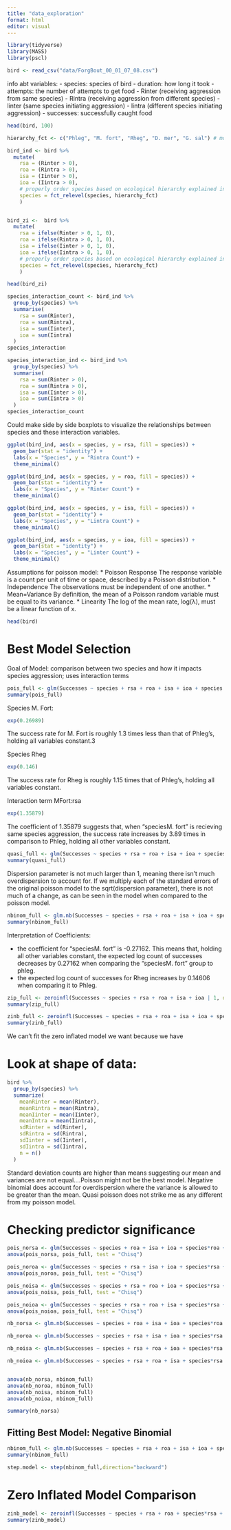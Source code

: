 ```yaml
---
title: "data_exploration"
format: html
editor: visual
---
```


```r
library(tidyverse)
library(MASS)
library(pscl)
```

```r
bird <- read_csv("data/ForgBout_00_01_07_08.csv")
```

info abt variables: 
- species: species of bird
- duration: how long it took
- attempts: the number of attempts to get food
- Rinter (receiving aggression from same species)
- Rintra (receiving aggression from different species)
- linter (same species initiating aggression)
- lintra (different species initiating aggression)
- successes: successfully caught food

```r
head(bird, 100)
```

```r
hierarchy_fct <- c("Phleg", "M. fort", "Rheg", "D. mer", "G. sal") # most dominant to least dominant

bird_ind <- bird %>%
  mutate(
    rsa = (Rinter > 0),
    roa = (Rintra > 0),
    isa = (Iinter > 0),
    ioa = (Iintra > 0),
    # properly order species based on ecological hierarchy explained in paper
    species = fct_relevel(species, hierarchy_fct)
    ) 


bird_zi <-  bird %>%
  mutate(
    rsa = ifelse(Rinter > 0, 1, 0),
    roa = ifelse(Rintra > 0, 1, 0),
    isa = ifelse(Iinter > 0, 1, 0),
    ioa = ifelse(Iintra > 0, 1, 0),
    # properly order species based on ecological hierarchy explained in paper
    species = fct_relevel(species, hierarchy_fct)
    ) 

head(bird_zi)
```


```r
species_interaction_count <- bird_ind %>%
  group_by(species) %>%
  summarise(
    rsa = sum(Rinter),
    roa = sum(Rintra),
    isa = sum(Iinter),
    ioa = sum(Iintra)
  )
species_interaction
```
```r
species_interaction_ind <- bird_ind %>%
  group_by(species) %>%
  summarise(
    rsa = sum(Rinter > 0),
    roa = sum(Rintra > 0),
    isa = sum(Iinter > 0),
    ioa = sum(Iintra > 0)
  )
species_interaction_count
```

Could make side by side boxplots to visualize the relationships between species and these interaction variables. 

```r
ggplot(bird_ind, aes(x = species, y = rsa, fill = species)) +
  geom_bar(stat = "identity") +
  labs(x = "Species", y = "Rintra Count") +
  theme_minimal()

ggplot(bird_ind, aes(x = species, y = roa, fill = species)) +
  geom_bar(stat = "identity") +
  labs(x = "Species", y = "Rinter Count") +
  theme_minimal()

ggplot(bird_ind, aes(x = species, y = isa, fill = species)) +
  geom_bar(stat = "identity") +
  labs(x = "Species", y = "Lintra Count") +
  theme_minimal()

ggplot(bird_ind, aes(x = species, y = ioa, fill = species)) +
  geom_bar(stat = "identity") +
  labs(x = "Species", y = "Linter Count") +
  theme_minimal()
```


Assumptions for poisson model:
* Poisson Response The response variable is a count per unit of time or space, described by a Poisson distribution.
* Independence The observations must be independent of one another.
* Mean=Variance By definition, the mean of a Poisson random variable must be equal to its variance.
* Linearity The log of the mean rate, log(λ), must be a linear function of x.

```r
head(bird)
```

# Best Model Selection

Goal of Model: comparison between two species and how it impacts species aggression; uses interaction terms

```r
pois_full <- glm(Successes ~ species + rsa + roa + isa + ioa + species:rsa + species:roa + species:isa + species:ioa, family = "poisson", data = bird_ind)
summary(pois_full)
```
Species M. Fort:
```r
exp(0.26989)
```
The success rate for M. Fort is roughly 1.3 times less than that of Phleg's, holding all variables constant.3

Species Rheg
```r
exp(0.146)
```
The success rate for Rheg is roughly 1.15 times that of Phleg's, holding all variables constant. 

Interaction term MFort:rsa
```r
exp(1.35879)
```

The coefficient of 1.35879 suggests that, when "speciesM. fort" is recieving same species aggression, the success rate increases by 3.89 times in comparison to Phleg, holding all other variables constant.



```r
quasi_full <- glm(Successes ~ species + rsa + roa + isa + ioa + species*rsa + species*roa + species*isa + species*ioa, family = "quasipoisson", data = bird_ind)
summary(quasi_full)
```

Dispersion parameter is not much larger than 1, meaning there isn't much overdispersion to account for. If we multiply each of the standard errors of the original poisson model to the sqrt(dispersion parameter), there is not much of a change, as can be seen in the model when compared to the poisson model. 


```r
nbinom_full <- glm.nb(Successes ~ species + rsa + roa + isa + ioa + species*rsa + species*roa + species*isa + species*ioa, data = bird_ind)
summary(nbinom_full)
```

Interpretation of Coefficients:

- the coefficient for "speciesM. fort" is -0.27162. This means that, holding all other variables constant, the expected log count of successes decreases by 0.27162 when comparing the "speciesM. fort" group to phleg.
- the expected log count of successes for Rheg increases by 0.14606 when comparing it to Phleg.


```r
zip_full <- zeroinfl(Successes ~ species + rsa + roa + isa + ioa | 1, data = bird_ind)
summary(zip_full)

zinb_full <- zeroinfl(Successes ~ species + rsa + roa + isa + ioa + species*rsa + species*roa | 1, dist = "negbin", data = bird_ind)
summary(zinb_full)
```

We can't fit the zero inflated model we want because we have

# Look at shape of data: 

```r
bird %>%
  group_by(species) %>%
  summarize(
    meanRinter = mean(Rinter),
    meanRintra = mean(Rintra),
    meanIinter = mean(Iinter),
    meanIntra = mean(Iintra),
    sdRinter = sd(Rinter),
    sdRintra = sd(Rintra),
    sdIinter = sd(Iinter),
    sdIintra = sd(Iintra),
    n = n()
  )
```

Standard deviation counts are higher than means suggesting our mean and variances are not equal....Poisson might not be the best model. Negative binomial does account for overdispersion where the variance is allowed to be greater than the mean. Quasi poisson does not strike me as any different from my poisson model.






































# Checking predictor significance

```r
pois_norsa <- glm(Successes ~ species + roa + isa + ioa + species*roa + species*isa + species*ioa, family = "poisson", data = bird_ind)
anova(pois_norsa, pois_full, test = "Chisq")

pois_noroa <- glm(Successes ~ species + rsa + isa + ioa + species*rsa + species*isa + species*ioa, family = "poisson", data = bird_ind)
anova(pois_noroa, pois_full, test = "Chisq")

pois_noisa <- glm(Successes ~ species + rsa + roa + ioa + species*rsa + species*roa + species*ioa, family = "poisson", data = bird_ind)
anova(pois_noisa, pois_full, test = "Chisq")

pois_noioa <- glm(Successes ~ species + rsa + roa + isa + species*rsa + species*roa + species*isa , family = "poisson", data = bird_ind)
anova(pois_noioa, pois_full, test = "Chisq")
```

```r
nb_norsa <- glm.nb(Successes ~ species + roa + isa + ioa + species*roa + species*isa + species*ioa, data = bird_ind)

nb_noroa <- glm.nb(Successes ~ species + rsa + isa + ioa + species*rsa + species*isa + species*ioa, data = bird_ind)

nb_noisa <- glm.nb(Successes ~ species + rsa + roa + ioa + species*rsa + species*roa + species*ioa, data = bird_ind)

nb_noioa <- glm.nb(Successes ~ species + rsa + roa + isa + species*rsa + species*roa + species*isa, data = bird_ind)


anova(nb_norsa, nbinom_full)
anova(nb_noroa, nbinom_full)
anova(nb_noisa, nbinom_full)
anova(nb_noioa, nbinom_full)
```

```r
summary(nb_norsa)
```





## Fitting Best Model: Negative Binomial
```r
nbinom_full <- glm.nb(Successes ~ species + rsa + roa + isa + ioa + species*rsa + species*roa + species*isa + species*ioa, data = bird_ind)
summary(nbinom_full)
```


```r
step.model <- step(nbinom_full,direction="backward")
```


# Zero Inflated Model Comparison

```r
zinb_model <- zeroinfl(Successes ~ species + rsa + roa + species*rsa + species*roa, data = bird_ind, dist = "negbin")
summary(zinb_model)
```

